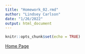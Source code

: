 ```yaml
---
title: "Homework_02.rmd"
author: "Lindsey Carlson"
date: "1/26/2022"
output: html_document
---
```


```r
knitr::opts_chunk$set(echo = TRUE)
```

[Home Page](index.html)
